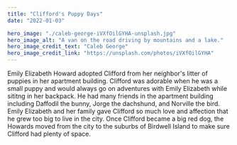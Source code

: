 ```yaml
---
title: "Clifford's Puppy Days"
date: "2022-01-03"

hero_image: "./caleb-george-iVXfOilGYHA-unsplash.jpg"
hero_image_alt: "A van on the road driving by mountains and a lake."
hero_image_credit_text: "Caleb George"
hero_image_credit_link: "https://unsplash.com/photos/iVXfOilGYHA"
---
```


Emily Elizabeth Howard adopted Clifford from her neighbor's litter of puppies in her apartment building.
Clifford was adorable when he was a small puppy and would always go on adventures with Emily Elizabeth while sititng in her backpack. 
He had many friends in the apartment building including Daffodil the bunny, Jorge the dachshund, and Norville the bird.
Emily Elizabeth and her family gave Clifford so much love and affection that he grew too big to live in the city.
Once Clifford became a big red dog, the Howards moved from the city to the suburbs of Birdwell Island to make sure Clifford had plenty of space.

